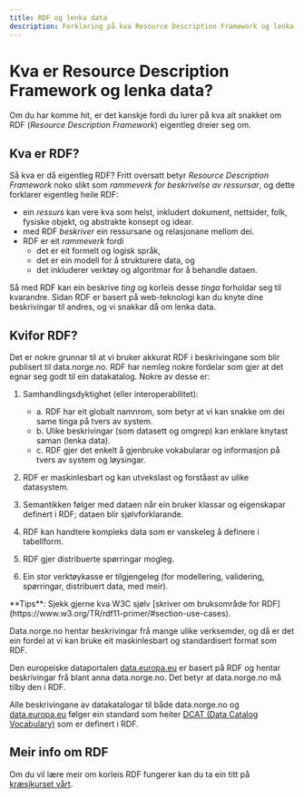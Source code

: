 ```yaml
---
title: RDF og lenka data
description: Forklaring på kva Resource Description Framework og lenka data er og kvifor data.norge.no brukar det.
---
```


# Kva er Resource Description Framework og lenka data?

Om du har komme hit, er det kanskje fordi du lurer på kva alt snakket om RDF (_Resource Description Framework_) eigentleg dreier seg om.

## Kva er RDF?

Så kva er då eigentleg RDF? Fritt oversatt betyr _Resource Description Framework_ noko slikt som _rammeverk for beskrivelse av ressursar_, og dette forklarer eigentleg heile RDF:

-   ein _ressurs_ kan vere kva som helst, inkludert dokument, nettsider, folk, fysiske objekt, og abstrakte konsept og idear.
-   med RDF _beskriver_ ein ressursane og relasjonane mellom dei.
-   RDF er eit _rammeverk_ fordi
    -   det er eit formelt og logisk språk,
    -   det er ein modell for å strukturere data, og
    -   det inkluderer verktøy og algoritmar for å behandle dataen.

Så med RDF kan ein beskrive _ting_ og korleis desse _tinga_ forholdar seg til kvarandre.
Sidan RDF er basert på web-teknologi kan du knyte dine beskrivingar til andres, og vi snakkar då om lenka data.

## Kvifor RDF?

Det er nokre grunnar til at vi bruker akkurat RDF i beskrivingane som blir publisert til data.norge.no.
RDF har nemleg nokre fordelar som gjer at det egnar seg godt til ein datakatalog. Nokre av desse er:

1. Samhandlingsdyktighet (eller interoperabilitet):

    - a. RDF har eit globalt namnrom, som betyr at vi kan snakke om dei same tinga på tvers av system.
    - b. Ulike beskrivingar (som datasett og omgrep) kan enklare knytast saman (lenka data).
    - c. RDF gjer det enkelt å gjenbruke vokabularar og informasjon på tvers av system og løysingar.

2. RDF er maskinlesbart og kan utvekslast og forståast av ulike datasystem.
3. Semantikken følger med dataen når ein bruker klassar og eigenskapar definert i RDF; dataen blir sjølvforklarande.
4. RDF kan handtere kompleks data som er vanskeleg å definere i tabellform.
5. RDF gjer distribuerte spørringar mogleg.
6. Ein stor verktøykasse er tilgjengeleg (for modellering, validering, spørringar, distribuert data, med meir).

<Alert size='sm'>
    **Tips**: Sjekk gjerne kva W3C sjølv [skriver om bruksområde for
    RDF](https://www.w3.org/TR/rdf11-primer/#section-use-cases).
</Alert>

Data.norge.no hentar beskrivingar frå mange ulike verksemder, og då er det ein fordel at vi kan bruke eit maskinlesbart og standardisert format som RDF.

Den europeiske dataportalen [data.europa.eu](data.europa.eu) er basert på RDF og hentar beskrivingar frå blant anna data.norge.no. Det betyr at data.norge.no må tilby den i RDF.

Alle beskrivingane av datakatalogar til både data.norge.no og [data.europa.eu](https://data.europa.eu) følger ein standard som heiter [DCAT (Data Catalog Vocabulary)](https://www.w3.org/TR/vocab-dcat-3/) som er definert i RDF.

## Meir info om RDF

Om du vil lære meir om korleis RDF fungerer kan du ta ein titt på [kræsjkurset vårt](/nb/docs/tutorials/rdf-crash-course).
